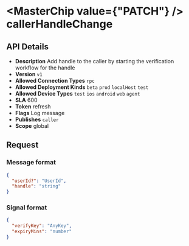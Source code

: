 
# <MasterChip value={"PATCH"} /> callerHandleChange

## API Details

- **Description** Add handle to the caller by starting the verification workflow for the handle
- **Version** `v1`
- **Allowed Connection Types** `rpc` 
- **Allowed Deployment Kinds** `beta` `prod` `localHost` `test` 
- **Allowed Device Types** `test` `ios` `android` `web` `agent` 
- **SLA** 600
- **Token** refresh
- **Flags** Log message
- **Publishes** `caller` 
- **Scope** global


## Request

### Message format

```json
{
  "userId?": "UserId",
  "handle": "string"
}
```

### Signal format

```json
{
  "verifyKey": "AnyKey",
  "expiryMins": "number"
}
```


